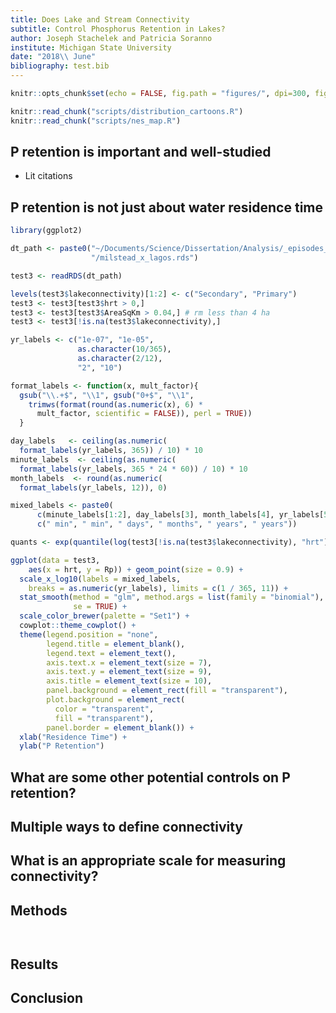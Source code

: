```yaml
---
title: Does Lake and Stream Connectivity
subtitle: Control Phosphorus Retention in Lakes?
author: Joseph Stachelek and Patricia Soranno
institute: Michigan State University
date: "2018\\ June"
bibliography: test.bib
---
```


```r
knitr::opts_chunk$set(echo = FALSE, fig.path = "figures/", dpi=300, fig.height=3, fig.width=3)
```

```r
knitr::read_chunk("scripts/distribution_cartoons.R")
knitr::read_chunk("scripts/nes_map.R")
```

## P retention is important and well-studied

\vspace{-3em}
\begincols[t]

\hfill\column{0.48\textwidth}

\begin{figure}
\includegraphics[width=4cm]{figures/incrementalcumulative.png}
\end{figure}

\hfill\column{0.48\textwidth}

* Lit citations

\stopcols

## P retention is not just about water residence time

\vspace{-2em}

\begincols

\hfill\column{0.48\textwidth}

\begin{figure}
\includegraphics[width=7cm]{figures/conceptual_p-cycle_pt1.png}
\end{figure}

\hfill\column{0.52\textwidth}

```r
library(ggplot2)

dt_path <- paste0("~/Documents/Science/Dissertation/Analysis/_episodes_rmd/misc", 
                  "/milstead_x_lagos.rds")

test3 <- readRDS(dt_path)

levels(test3$lakeconnectivity)[1:2] <- c("Secondary", "Primary")
test3 <- test3[test3$hrt > 0,] 
test3 <- test3[test3$AreaSqKm > 0.04,] # rm less than 4 ha
test3 <- test3[!is.na(test3$lakeconnectivity),]

yr_labels <- c("1e-07", "1e-05", 
               as.character(10/365), 
               as.character(2/12),
               "2", "10")

format_labels <- function(x, mult_factor){
  gsub("\\.+$", "\\1", gsub("0+$", "\\1",
    trimws(format(round(as.numeric(x), 6) * 
      mult_factor, scientific = FALSE)), perl = TRUE))
  }

day_labels   <- ceiling(as.numeric(
  format_labels(yr_labels, 365)) / 10) * 10
minute_labels  <- ceiling(as.numeric(
  format_labels(yr_labels, 365 * 24 * 60)) / 10) * 10
month_labels  <- round(as.numeric(
  format_labels(yr_labels, 12)), 0)

mixed_labels <- paste0(
      c(minute_labels[1:2], day_labels[3], month_labels[4], yr_labels[5:6]), 
      c(" min", " min", " days", " months", " years", " years"))

quants <- exp(quantile(log(test3[!is.na(test3$lakeconnectivity), "hrt"])))

ggplot(data = test3, 
    aes(x = hrt, y = Rp)) + geom_point(size = 0.9) +
  scale_x_log10(labels = mixed_labels, 
    breaks = as.numeric(yr_labels), limits = c(1 / 365, 11)) +
  stat_smooth(method = "glm", method.args = list(family = "binomial"), 
              se = TRUE) +
  scale_color_brewer(palette = "Set1") +
  cowplot::theme_cowplot() + 
  theme(legend.position = "none", 
        legend.title = element_blank(), 
        legend.text = element_text(),
        axis.text.x = element_text(size = 7),
        axis.text.y = element_text(size = 9), 
        axis.title = element_text(size = 10), 
        panel.background = element_rect(fill = "transparent"), 
        plot.background = element_rect(
          color = "transparent", 
          fill = "transparent"), 
        panel.border = element_blank()) +
  xlab("Residence Time") +
  ylab("P Retention")
```

\stopcols

## What are some other potential controls on P retention?

\includegraphics[width=0.8\textwidth]{figures/conceptual_p-cycle.png}

## Multiple ways to define connectivity

\includegraphics[width=0.9\textwidth]{figures/conny_metric_key1.png}
\includegraphics[width=0.9\textwidth]{figures/conny_metric_key2.png}

## What is an appropriate scale for measuring connectivity?

\includegraphics[width=0.6\textwidth]{figures/iws_nws.pdf}

## {.plain}

\plain {Does connectivity of lakes and their watersheds influence lake phosphorus retention?}{What is the relative importance of \alert{different connectivity types} in determining lake P retention and \alert{what spatial extents are most important} for connectivity and P retention?}

## Methods

\vspace{-1em}

\begincols

\hfill\column{0.5\textwidth}

```r

```

\hfill\column{0.5\textwidth}

```r

```

\stopcols

## Results

\vspace{-1em}

\includegraphics[width=0.75\textwidth]{figures/06_k-1.pdf}

## Conclusion

\includegraphics[width=0.8\textwidth]{figures/conceptual_p-cycle.png}

\begin{textblock}{0.5}(8,8)
  Test
 \end{textblock}

<!-- * Watershed controls on P delivery to lakes -->

<!-- * WS:LA ratio -->

<!-- ## Fonts and spacing -->

<!-- The document uses the \alert{Google Crosscore} family -->

<!-- Main body -->
<!-- : Tinos or Arimo -->

<!-- Maths -->
<!-- : $\text{Tinos}$ -->

<!-- Code -->
<!-- : `Cousine` -->

<!-- The linespread value has been increased to about $1.3$ -->

<!-- ## Serif font theme -->

<!-- The default font theme is sans serif. You can change the `template/pl.tex` first line to: -->

<!-- ~~~ latex -->
<!-- @@ -1,4 +1,4 @@ -->
<!-- -\documentclass[11pt, compress, aspectratio=1610]{beamer} -->
<!-- +\documentclass[11pt, compress, aspectratio=1610, serif]{beamer} -->

<!-- \usetheme{pl} -->
<!-- ~~~ -->

<!-- ## Colors -->

<!-- The structure elements are in green, inline code is in `blue`, and alerted text -->
<!-- in \alert{orange}. -->

<!-- The background is off-white: it will *look* like it's white, but with less -->
<!-- eyestrain. -->

<!-- The foreground is not-quite-black either. -->

<!-- ## Tables -->

<!-- | PID   | COMMAND        | %CPU | TIME     | #TH | -->
<!-- |:------|:---------------|-----:|:---------|:---:| -->
<!-- | 25645 | `top`          | 16.3 | 00:02.03 | 1/1 | -->
<!-- | 25642 | `bash`         |  0.0 | 00:00.01 |  1  | -->
<!-- | 25641 | `login`        |  0.0 | 00:00.02 |  2  | -->
<!-- | 25634 | `mdworker`     |  0.0 | 00:00.07 |  3  | -->
<!-- | 25624 | `mdworker`     |  0.0 | 00:00.14 |  4  | -->
<!-- | 25591 | `mdworker`     |  0.0 | 00:00.14 |  3  | -->
<!-- | 25571 | `com.apple.iC` |  0.0 | 00:00.31 |  5  | -->
<!-- | 25414 | `installd`     |  0.0 | 00:00.52 |  2  | -->
<!-- | 25366 | `com.apple.We` |  0.0 | 00:00.07 |  4  | -->

<!-- ## PGF Plots -->

<!-- \centering -->
<!-- \begin{tikzpicture} -->
<!--   \begin{axis}[width=0.8\textwidth,height=0.6\textheight,grid=major,xlabel=$x$,ylabel=$f(x)$] -->
<!--   \addplot {-x^5 - 242}; -->
<!--   \addlegendentry{model} -->
<!--   \addplot coordinates { (-4.77778,2027.60977) (-3.55556,347.84069) (-2.33333,22.58953) (-1.11111,-493.50066) (0.11111,46.66082) (1.33333,-205.56286) (2.55556,-341.40638) (3.77778,-1169.24780) (5.00000,-3269.56775) }; -->
<!--   \addlegendentry{estimate} -->
<!--   \end{axis} -->
<!-- \end{tikzpicture} -->

<!-- ## Maths -->

<!-- The Input family of fonts has some support for Greek and mathematical symbols: -->

<!-- $$ -->
<!-- \frac{1}{N}\frac{\text{d}}{\text{d}t}N = N\left(r-\alert{\alpha N}\right) -->
<!-- $$ -->

<!-- You can use `\alert` within math blocks. -->

<!-- ## Code highlighting -->

<!-- There is a customized color scheme for code highlighting. -->

<!-- ~~~ julia -->
<!-- α = 2.0 -->
<!-- b, c = "abc", 'c' -->
<!-- # This code does nothing (useful) -->
<!-- for i in 1:10 -->
<!--   rand() -->
<!--   @elapsed println("i:\t$i") -->
<!-- end -->
<!-- ~~~ -->

<!-- We can also use \alert{unicode characters}. -->

<!-- ## Background image -->

<!-- The background image is generated from the `makebackground.jl` file. It's the -->
<!-- k-nearest neighbour graph of a series of random points. -->

<!-- The file is `background.png` -- it can be replaced by any file \alert{as long -->
<!-- as} the replacement file is in the 16:10 format (for example, a 1600 $\times$ -->
<!-- 1000 image). -->

<!-- # Specific commands -->

<!-- ## Cropped images -->

<!-- \begincols -->
<!-- \column{0.68\textwidth} -->

<!-- The `roundpicture` command will display a picture, resized to fit into a circle: -->

<!-- ~~~ latex -->
<!-- \roundpicture{images/nb.png}{Optional text} -->
<!-- ~~~ -->

<!-- Note that the image \alert{must} be a square. -->

<!-- \hfill\column{0.28\textwidth} -->

<!-- \roundpicture{images/nb.png}{} -->

<!-- \stopcols -->
